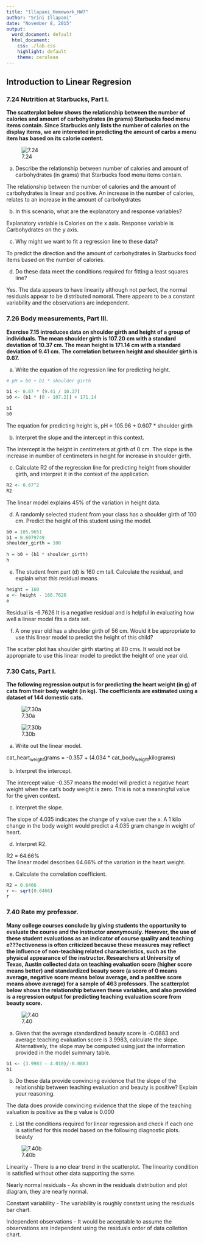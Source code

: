 ```yaml
---
title: "Illapani_Homework_HW7"
author: "Srini Illapani"
date: "November 8, 2015"
output:
  word_document: default
  html_document:
    css: ./lab.css
    highlight: default
    theme: cerulean
---
```


## Introduction to Linear Regresion  


### 7.24 Nutrition at Starbucks, Part I. 

**The scatterplot below shows the relationship between the number of calories and amount of carbohydrates (in grams) Starbucks food menu items contain. Since Starbucks only lists the number of calories on the display items, we are interested in
predicting the amount of carbs a menu item has based on its calorie content.**

![7.24](7.24.png)


(a) Describe the relationship between number of calories and amount of carbohydrates (in grams)
that Starbucks food menu items contain.

The relationship between the number of calories and the amount of carbohydrates is linear and positive.
An increase in the number of calories, relates to an increase in the amount of carbohydrates

(b) In this scenario, what are the explanatory and response variables?

Explanatory variable is Calories on the x axis.
Response variable is Carbohydrates on the y axis.


(c) Why might we want to fit a regression line to these data?

To predict the direction and the amount of carbohydrates in Starbucks food items based on the number of calories.


(d) Do these data meet the conditions required for fitting a least squares line?

Yes. The data appears to have linearity although not perfect, the normal residuals appear to be distributed nomoral.
There appears to be a constant variability and the observations are independent.
    

### 7.26 Body measurements, Part III.

**Exercise 7.15 introduces data on shoulder girth and height of a group of individuals. The mean shoulder
girth is 107.20 cm with a standard deviation of 10.37 cm. The mean height is 171.14 cm with a standard
deviation of 9.41 cm. The correlation between height and shoulder girth is 0.67.**


(a) Write the equation of the regression line for predicting height.

```r
# pH = b0 + b1 * shoulder girth

b1 <- 0.67 * (9.41 / 10.37)
b0 <- (b1 * (0 - 107.2)) + 171.14

b1
b0

```

The equation for predicting height is, pH = 105.96 + 0.607 * shoulder girth


(b) Interpret the slope and the intercept in this context.

The intercept is the height in centimeters at girth of 0 cm.
The slope is the increase in number of centimeters in height for increase in shoulder girth.

(c) Calculate R2 of the regression line for predicting height from shoulder girth, and interpret it
in the context of the application.


```r
R2 <- 0.67^2
R2
```

The linear model explains 45% of the variation in height data.


(d) A randomly selected student from your class has a shoulder girth of 100 cm. Predict the height
of this student using the model.

```r

b0 = 105.9651
b1 = 0.6079749
shoulder_girth = 100
  
h = b0 + (b1 * shoulder_girth)
h
```

(e) The student from part (d) is 160 cm tall. Calculate the residual, and explain what this residual
means.

```r
height = 160
e <- height - 166.7626
e
```

Residual is -6.7626
It is a negative residual and is helpful in evaluating how well a linear model fits a data set.


(f) A one year old has a shoulder girth of 56 cm. Would it be appropriate to use this linear model
to predict the height of this child?

The scatter plot has shoulder girth starting at 80 cms. It would not be appropriate to use this linear
model to predict the height of one year old.


### 7.30 Cats, Part I. 

**The following regression output is for predicting the heart weight (in g) of cats
from their body weight (in kg). The coefficients are estimated using a dataset of 144 domestic cats.**

![7.30a](7.30a.png)

![7.30b](7.30b.png)

(a) Write out the linear model.

cat_heart~weight~grams = -0.357 + (4.034 * cat_body~weight~kilograms)


(b) Interpret the intercept.

The intercept value -0.357 means the model will predict a negative heart weight when the cat's body weight is zero.
This is not a meaningful value for the given context.

(c) Interpret the slope.

The slope of 4.035 indicates the change of y value over the x. A 1 kilo change in the body weight would predict
a 4.035 gram change in weight of heart.


(d) Interpret R2.

R2 = 64.66%  
The linear model describes 64.66% of the variation in the heart weight.

(e) Calculate the correlation coefficient.

```r
R2 = 0.6466
r <- sqrt(0.6466)
r
```


### 7.40 Rate my professor. 

**Many college courses conclude by giving students the opportunity to evaluate the course and the instructor anonymously. However, the use of these student evaluations as an indicator of course quality and teaching e???ectiveness is often criticized because these measures may reflect the influence of non-teaching related characteristics, such as the physical appearance
of the instructor. Researchers at University of Texas, Austin collected data on teaching evaluation score (higher score means better) and standardized beauty score (a score of 0 means average, negative score means below average, and a positive score means above average) for a sample of 463 professors. The scatterplot below shows the relationship between these variables, and also provided is a regression output for predicting teaching evaluation score from beauty score.** 

![7.40](7.4.png)

(a) Given that the average standardized beauty score is -0.0883 and average teaching evaluation
score is 3.9983, calculate the slope. Alternatively, the slope may be computed using just the
information provided in the model summary table.

```r
b1 <- (3.9983 - 4.010)/-0.0883 
b1
```


(b) Do these data provide convincing evidence that the slope of the relationship between teaching
evaluation and beauty is positive? Explain your reasoning.

The data does provide convincing evidence that the slope of the teaching valuation is positive as the p value is 0.000



(c) List the conditions required for linear regression and check if each one is satisfied for this model
based on the following diagnostic plots.
beauty

![7.40b](7.4b.png)

Linearity - There is a no clear trend in the scatterplot. The linearity condition is satisfied without other data supporting
the same.

Nearly normal residuals - As shown in the residuals distribution and plot diagram, they are nearly normal.

Constant variability - The variability is roughly constant using the residuals bar chart.

Independent observations -  It would be acceptable to assume the observations are independent using the residuals order of data colletion chart.

